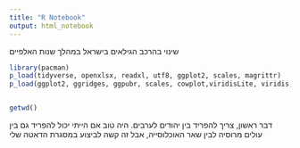 ```yaml
---
title: "R Notebook"
output: html_notebook
---
```

שינוי בהרכב הגילאים בישראל במהלך שנות האלפיים

```r

library(pacman)
p_load(tidyverse, openxlsx, readxl, utf8, ggplot2, scales, magrittr)
p_load(ggplot2, ggridges, ggpubr, scales, cowplot,viridisLite, viridis, RColorBrewer,ggsci,ggthemes,patchwork,scales )


getwd()

```


דבר ראשון, צריך להפריד בין יהודים לערבים.
היה טוב אם הייתי יכול להפריד גם בין עולים מרוסיה לבין שאר האוכלוסייה, אבל זה קשה לביצוע במסגרת הדאטה שלי